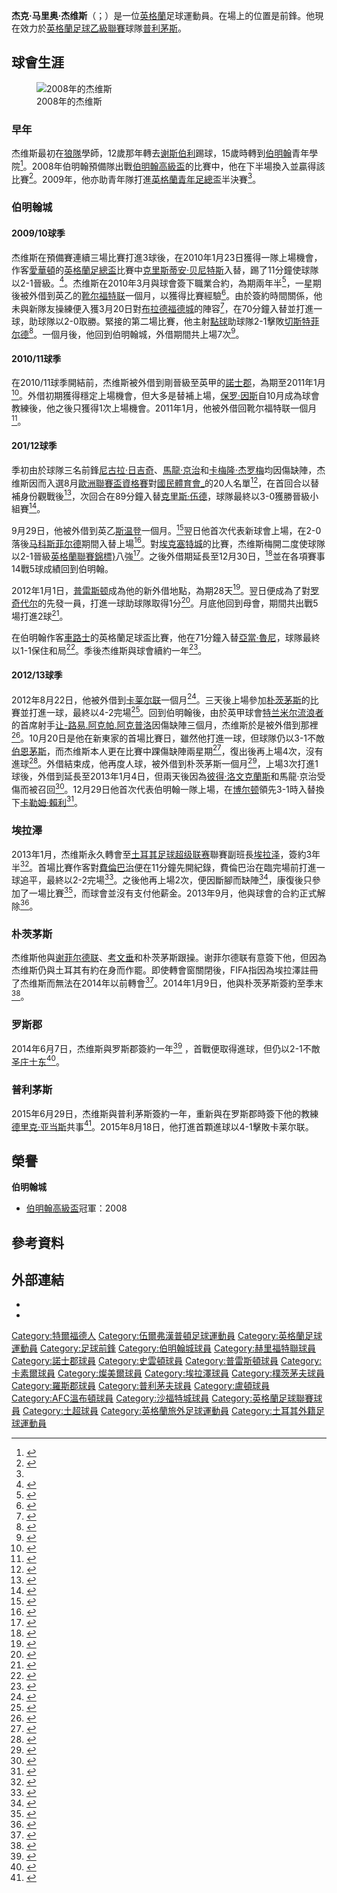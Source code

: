 {{noteTA
|G1=足球|G2=uefa|G3=英超|G4=FAcup
|T=zh-hans:杰克·杰维斯; zh-hk:積費斯;
|1=zh-hans:克里斯蒂安·贝尼特斯;zh-hk:基斯頓·賓尼迪斯;zh-tw:克里斯提安·貝尼特斯;
|2=zh-hans:保罗·因斯;zh-hk:保羅·恩斯;zh-tw:保羅·因斯;
|3=zh-hans:尼古拉·日吉奇;zh-hk:尼古拉·施積;zh-tw:尼古拉·日吉奇;
|4=zh-hans:马隆·金;zh-hk:馬龍·京治;zh-tw:馬龍·金恩;
|5=zh-hans:卡梅隆·杰罗梅;zh-hk:金馬倫·謝路美;zh-tw:卡梅隆·杰羅梅;
|6=zh-hans:克里斯·伍德; zh-hk:基斯·活特;
|7=zh-hans:亚当·鲁尼;zh-hk:亞當·朗尼;zh-tw:亞當·魯尼; 
|8=zh-hans:彼得·洛文克兰斯;zh-hk:彼得·盧雲克蘭斯;zh-tw:彼得·洛文克蘭斯;
|9=zh-hans:卡勒姆·賴利; zh-hk:卡林·雷利;
|10=zh-hans:费内巴切体育俱乐部;zh-hk:費倫巴治體育會;zh-tw:費內巴切體育俱樂部;
|11=zh-hans:杰克·杰维斯; zh-hk:積費斯;
}}
{{Infobox football biography
| name                = Jake Jervis
| image               = [[file:Jakejervisforwiki.png|200px]]
| image_size          = 300
| caption             = 2011年季前集訓的杰維斯
| fullname            = Jake Mario Jervis<ref>{{cite web |url=http://mobile.premierleague.com/staticFiles/6e/55/0,,12306~152942,00.pdf |title=Premier League clubs submit squad lists |publisher=Premier League |date=1 September 2010 |accessdate=20 January 2013 |deadurl=yes |archiveurl=https://web.archive.org/web/20141016060220/http://mobile.premierleague.com/staticFiles/6e/55/0,,12306~152942,00.pdf |archivedate=2014年10月16日 }}</ref>
| birth_date          = {{birth date and age|1991|9|17|df=y}}
| birth_place         = [[英格蘭|英格蘭]][[伍爾弗漢普頓|伍爾弗漢普頓]]
| height              = {{height|ft=6|in=3}}
| position            = [[前鋒_(足球)|前鋒]]
| currentclub         = [[普利茅斯足球俱乐部|普利茅斯]]
| clubnumber          = 14
| youthyears1         = 2001–2003 | youthclubs1  = [[伍尔弗汉普顿流浪足球俱乐部|狼隊]]
| youthyears2         = 2003–2006 | youthclubs2  = [[谢斯伯利足球俱乐部|谢斯伯利]]
| youthyears3         = 2006–2010 | youthclubs3  = [[伯明翰足球會|伯明翰]]
| years1  = 2010–2013 | clubs1  = [[伯明翰足球會|伯明翰]]              | caps1  = 2  | goals1  = 0
| years2  = 2010      | clubs2  = → [[靴尔福特联足球俱乐部|靴尔福特联]]     | caps2  = 7  | goals2  = 2
| years3  = 2010–2011 | clubs3  = → [[諾士郡足球會|諾士郡]]           | caps3  = 10 | goals3  = 0
| years4  = 2011      | clubs4  = → [[靴尔福特联足球俱乐部|靴尔福特联]]     | caps4  = 4  | goals4  = 0
| years5  = 2011      | clubs5  = → [[斯温登足球俱乐部|斯温登]]          | caps5  = 12 | goals5  = 3
| years6  = 2012      | clubs6  = → [[普雷斯顿足球俱乐部|普雷斯顿]] | caps6  = 5  | goals6  = 2
| years7  = 2012      | clubs7  = → [[卡莱尔联足球俱乐部|卡莱尔联]]    | caps7  = 5  | goals7  = 3
| years8  = 2012      | clubs8  = → [[特兰米尔流浪者足球俱乐部|特兰米尔流浪者]]     | caps8  = 4  | goals8  = 1
| years9  = 2012      | clubs9  = → [[朴茨茅斯足球俱乐部|朴茨茅斯]]               | caps9  = 3  | goals9  = 1
| years10 = 2013      | clubs10 = [[埃拉澤體育會|埃拉泽]]                 | caps10 = 4  | goals10 = 1
| years11 = 2014      | clubs11 = [[朴茨茅斯足球俱乐部|朴茨茅斯]]                        | caps11 = 15 | goals11 = 4
| years12 = 2014–2015 | clubs12 = [[罗斯郡足球俱乐部|罗斯郡]]                      | caps12 = 27 | goals12 = 4
| years13 = 2015–     | clubs13 = [[普利茅斯足球俱乐部|普利茅斯]]              | caps13 = 9  | goals13 = 6
| club-update         = 08:00, 30 September 2015 (UTC)
}}
'''杰克·马里奥·杰维斯'''（{{lang-en|'''Jake Mario Jervis'''}}；{{bd|1991年|9月17日}}）是一位[[英格蘭|英格蘭]]足球運動員。在場上的位置是前鋒。他現在效力於[[英格蘭足球乙級聯賽|英格蘭足球乙級聯賽]]球隊[[普利茅斯足球俱乐部|普利茅斯]]。

==球會生涯==
[[File:JakeJervis July2008.jpg|thumb|upright|left|2008年的杰维斯
]]

===早年===
杰维斯最初在[[伍尔弗汉普顿流浪足球俱乐部|狼隊]]學師，12歲那年轉去[[谢斯伯利足球俱乐部|谢斯伯利]]踢球，15歲時轉到[[伯明翰足球會|伯明翰]]青年學院<ref name=MailBackground>{{cite news |url=http://www.birminghammail.co.uk/sport/football/football-news/birmingham-city-v-liverpool-jake-90363 |title=Birmingham City v Liverpool: Jake Jervis to spearhead attack |first=Colin |last=Tattum |newspaper=Birmingham Mail |date=16 April 2009 |accessdate=30 July 2015 |archive-date=2016-01-26 |archive-url=https://web.archive.org/web/20160126210821/http://www.birminghammail.co.uk/sport/football/football-news/birmingham-city-v-liverpool-jake-90363 |dead-url=no }}</ref>。2008年伯明翰預備隊出戰[[伯明翰高級盃|伯明翰高級盃]]的比賽中，他在下半場換入並贏得該比賽<ref>{{cite news |url=http://www.birminghammail.co.uk/sport/football/match-reports/birmingham-senior-cup---birmingham-61272 |title=Birmingham Senior Cup – Birmingham City 5 Burton Albion 0 |newspaper=Birmingham Mail |date=8 April 2008 |accessdate=30 July 2015 |archive-date=2018-07-08 |archive-url=https://web.archive.org/web/20180708133714/https://www.birminghammail.co.uk/sport/football/match-reports/birmingham-senior-cup---birmingham-61272 |dead-url=no }}</ref>。2009年，他亦助青年隊打進[[英格蘭青年足總盃|英格蘭青年足總盃]]半決賽<ref name=MailBackground/>。

===伯明翰城===

====2009/10球季====
杰维斯在預備賽連續三場比賽打進3球後，在2010年1月23日獲得一隊上場機會，作客[[愛華頓|愛華頓]]的[[英格蘭足總盃|英格蘭足總盃]]比賽中[[克里斯蒂安·贝尼特斯|克里斯蒂安·贝尼特斯]]入替，踢了11分鐘使球隊以2-1晉級。<ref>{{cite web |url=http://www.bcfc.com/page/MatchReport/0,,10412~51269,00.html |title=Everton 1 Blues 2 |publisher=Birmingham City F.C. |date=23 January 2010 |archiveurl=https://web.archive.org/web/20100126102218/http://www.bcfc.com/page/MatchReport/0,,10412~51269,00.html |archivedate=26 January 2010}}</ref>。杰维斯在2010年3月與球會簽下職業合約，為期兩年半<ref>{{cite web |url=http://www.bcfc.com/page/News/NewsDetail/0,,10412~1991250,00.html |title=Young Blues duo pen pro deals |publisher=Birmingham City F.C. |date=11 March 2010 |archiveurl=https://web.archive.org/web/20100315124912/http://www.bcfc.com/page/News/NewsDetail/0,,10412~1991250,00.html |archivedate=15 March 2010}}</ref>，一星期後被外借到英乙的[[靴尔福特联足球俱乐部|靴尔福特联]]一個月，以獲得比賽經驗<ref>{{cite web |url=http://www.bcfc.com/page/News/NewsDetail/0,,10412~1999623,00.html |title=Jake grabs Bulls move by the horns |publisher=Birmingham City F.C. |date=19 March 2010 |archiveurl=https://web.archive.org/web/20120329235159/http://www.bcfc.com/page/News/NewsDetail/0,,10412~1999623,00.html |archivedate=29 March 2012}}</ref>。由於簽約時間關係，他未與新隊友操練便入獲3月20日對[[布拉德福德城足球俱乐部|布拉德福德城]]的陣容<ref>{{cite web |url=http://www.herefordunited.co.uk/page/NewsDetail/0,,10835~2000534,00.html |title=Turner praises loanees |publisher=Hereford United F.C. |date=21 March 2010 |archiveurl=https://web.archive.org/web/20100325025119/http://www.herefordunited.co.uk/page/NewsDetail/0,,10835~2000534,00.html |archivedate=25 March 2010}}</ref>，在70分鐘入替並打進一球，助球隊以2-0取勝。緊接的第二場比賽，他主射[[點球|點球]]助球隊2-1擊敗[[切斯特菲尔德足球俱乐部|切斯特菲尔德]]<ref>{{cite news |url=http://www.herefordtimes.com/sport/thebulls/reports/5198671.Full_time__Chesterfield_1_Hereford_United_2/ |title=Full-time: Chesterfield 1 Hereford United 2 |first=Richard |last=Prime |newspaper=Hereford Times |date=27 March 2010 |accessdate=30 July 2015 }}{{dead link|date=2018年3月 |bot=InternetArchiveBot |fix-attempted=yes }}</ref>。一個月後，他回到伯明翰城，外借期間共上場7次<ref>{{cite web |url=http://www.herefordunited.co.uk/page/NewsDetail/0,,10835~2028913,00.html |title=Loan players return to parent clubs |publisher=Hereford United F.C |date=19 April 2010 |archiveurl=https://web.archive.org/web/20100428085827/http://www.herefordunited.co.uk/page/NewsDetail/0,,10835~2028913,00.html |archivedate=28 April 2010}}</ref>。

====2010/11球季====
在2010/11球季開結前，杰维斯被外借到剛晉級至英甲的[[諾士郡足球會|諾士郡]]，為期至2011年1月<ref>{{cite web |url=http://www.bcfc.com.p.preprod.performgroup.com/page/News/NewsDetail/0,,10412~2113154,00.html |title=Meadow Lane for Jake |publisher=Birmingham City F.C. |date=6 August 2010 |accessdate=30 July 2015 |archive-url=https://web.archive.org/web/20180202071458/http://www.bcfc.com.p.preprod.performgroup.com/page/News/NewsDetail/0,,10412~2113154,00.html |archive-date=2018-02-02 |dead-url=yes }}</ref>。外借初期獲得穩定上場機會，但大多是替補上場，[[保罗·因斯|保罗·因斯]]自10月成為球會教練後，他之後只獲得1次上場機會。2011年1月，他被外借回靴尔福特联一個月<ref>{{cite web |url=http://www.bcfc.com/page/News/NewsDetail/0,,10412~2273051,00.html |title=Jervis Back at the Bulls |publisher=Birmingham City F.C |date=21 January 2011 |archiveurl=https://web.archive.org/web/20110707215633/http://www.bcfc.com/page/News/NewsDetail/0,,10412~2273051,00.html |archivedate=7 July 2011}}</ref>。

====201/12球季====
季初由於球隊三名前鋒[[尼古拉·日吉奇|尼古拉·日吉奇]]、[[馬龍·京治|馬龍·京治]]和[[卡梅隆·杰罗梅|卡梅隆·杰罗梅]]均因傷缺陣，杰维斯因而入選8月[[2011–12年歐霸盃|歐洲聯賽盃資格賽]]對[[國民體育會_(葡萄牙)|國民體育會_]]的20人名單<ref>{{cite web |url=http://www.bcfc.com.p.preprod.performgroup.com/page/News/NewsDetail/0,,10412~2422190,00.html |title=Mutch to miss Madeira trip |publisher=Birmingham City F.C |date=16 August 2011 |accessdate=30 July 2015 |archive-url=https://archive.today/20151008070109/http://www.bcfc.com.p.preprod.performgroup.com/page/News/NewsDetail/0,,10412~2422190,00.html |archive-date=2015-10-08 |dead-url=yes }}</ref>，在首回合以替補身份觀戰後<ref>{{cite news |url=http://www.uefa.com/uefaeuropaleague/season=2012/matches/round=2000271/match=2007226/postmatch/index.html |title=UEFA Europa League 2012: Nacional–Birmingham |publisher=UEFA |date=18 August 2011 |accessdate=19 August 2011 |archive-date=2014-05-15 |archive-url=https://web.archive.org/web/20140515014058/http://www.uefa.com/uefaeuropaleague/season%3D2012/matches/round%3D2000271/match%3D2007226/postmatch/index.html |dead-url=no }}</ref>，次回合在89分鐘入替[[克里斯·伍德_(足球运动员)|克里斯·伍德]]，球隊最終以3-0獲勝晉級小組賽<ref name=EuropaApp>{{cite news |url=http://www.uefa.com/uefaeuropaleague/season=2012/matches/round=2000271/match=2007263/index.html |title=UEFA Europa League 2012: Birmingham–Nacional |publisher=UEFA |date=25 August 2011 |accessdate=29 August 2011 |archive-date=2013-10-12 |archive-url=https://web.archive.org/web/20131012222547/http://www.uefa.com/uefaeuropaleague/season%3D2012/matches/round%3D2000271/match%3D2007263/index.html |dead-url=no }}</ref>。

9月29日，他被外借到英乙[[斯温登足球俱乐部|斯温登]]一個月。<ref>{{cite news |url=http://news.bbc.co.uk/sport1/hi/football/15109077.stm |title=Birmingham City striker Jake Jervis joins Swindon Town |publisher=BBC Sport |date=29 September 2011 |accessdate=1 October 2011}}</ref>翌日他首次代表新球會上場，在2-0落後[[马科斯菲尔德足球俱乐部|马科斯菲尔德]]期間入替上場<ref>{{cite news |url=http://news.bbc.co.uk/sport1/hi/football/15030880.stm |title=Macclesfield 2–0 Swindon |publisher=BBC Sport |date=30 September 2011 |accessdate=1 October 2011}}</ref>。對[[埃克塞特城足球俱乐部|埃克塞特城]]的比賽，杰维斯梅開二度使球隊以2-1晉級[[英格蘭聯賽錦標}|英格蘭聯賽錦標}]]八強<ref>{{cite news |url=http://www.swindonadvertiser.co.uk/sport/9287086.EXETER_CITY_1_SWINDON_TOWN_2__Jake_s_keeping_the_dream_alive/ |title=Exeter City 1 Swindon Town 2: Jake's keeping the dream alive |first=Gary |last=Rose |newspaper=Swindon Advertiser |date=5 October 2011 |accessdate=5 October 2011 |archive-date=2019-04-11 |archive-url=https://web.archive.org/web/20190411232129/https://www.swindonadvertiser.co.uk/sport/9287086.EXETER_CITY_1_SWINDON_TOWN_2__Jake_s_keeping_the_dream_alive/ |dead-url=no }}</ref>。之後外借期延長至12月30日，<ref>{{cite news |url=http://news.bbc.co.uk/sport1/hi/football/15482476.stm |title=Ridehalgh and Jervis handed new Swindon Town loan deals |publisher=BBC Sport |date=28 October 2011 |accessdate=1 January 2012 |archive-date=2019-12-16 |archive-url=https://web.archive.org/web/20191216015259/http://news.bbc.co.uk/sport1/hi/football/15482476.stm |dead-url=no }}</ref>並在各項賽事14戰5球成績回到伯明翰。

2012年1月1日，[[普雷斯顿足球俱乐部|普雷斯顿]]成為他的新外借地點，為期28天<ref>{{cite web |url=http://www.bcfc.com.p.preprod.performgroup.com/page/News/NewsDetail/0,,10412~2561942,00.html |title=Preston's loan deal for JJ |publisher=Birmingham City F.C. |date=31 December 2011 |accessdate=30 July 2015 |archive-url=https://web.archive.org/web/20150802150020/http://www.bcfc.com.p.preprod.performgroup.com/page/News/NewsDetail/0,,10412~2561942,00.html |archive-date=2015-08-02 |dead-url=yes }}</ref>。翌日便成為了對[[罗奇代尔足球俱乐部|罗奇代尔]]的先發一員，打進一球助球隊取得1分<ref>{{cite web |url=http://www.pnefc.net.p.preprod.performgroup.com/page/NewsDetail/0,,10362~2564077,00.html |title=Jervis delighted with debut |publisher=Preston North End F.C. |date=2 January 2012 |accessdate=30 July 2015 |archive-date=2015-08-02 |archive-url=https://web.archive.org/web/20150802150054/http://www.pnefc.net.p.preprod.performgroup.com/page/NewsDetail/0,,10362~2564077,00.html |dead-url=no }}</ref>。月底他回到母會，期間共出戰5場打進2球<ref>{{cite web |url=http://www.pnefc.net.p.preprod.performgroup.com/page/NewsDetail/0,,10362~2593524,00.html |title=Jervis returns to city |publisher=Preston North End F.C |date=30 January 2012 |accessdate=30 July 2015 |archive-date=2016-03-05 |archive-url=https://web.archive.org/web/20160305040814/http://www.pnefc.net.p.preprod.performgroup.com/page/NewsDetail/0,,10362~2593524,00.html |dead-url=no }}</ref>。

在伯明翰作客[[車路士|車路士]]的英格蘭足球盃比賽，他在71分鐘入替[[亞當·魯尼|亞當·魯尼]]，球隊最終以1-1保住和局<ref>{{cite news |url=http://www.bbc.co.uk/sport/0/football/16994719 |title=Chelsea 1–1 Birmingham |first=Owen |last=Phillips |publisher=BBC Sport |date=18 February 2012 |accessdate=13 June 2012 |archive-date=2012-03-07 |archive-url=https://web.archive.org/web/20120307234914/http://www.bbc.co.uk/sport/0/football/16994719 |dead-url=no }}</ref>。季後杰维斯與球會續約一年<ref>{{cite web |url=http://www.bcfc.com/page/News/NewsDetail/0,,10412~2808426,00.html |title=New contract for JJ |publisher=Birmingham City F.C. |date=12 June 2012 |archiveurl=https://web.archive.org/web/20120615185742/http://www.bcfc.com/page/News/NewsDetail/0,,10412~2808426,00.html |archivedate=15 June 2012}}</ref>。

====2012/13球季====
2012年8月22日，他被外借到[[卡莱尔联足球俱乐部|卡莱尔联]]一個月<ref>{{cite web |url=http://www.carlisleunited.co.uk/news/article/jervissigns22aug-328659.aspx |title=Striker signs loan deal |first=Andy |last=Hall |publisher=Carlisle United F.C |date=22 August 2012 |accessdate=22 August 2012 |archive-date=2016-08-12 |archive-url=https://web.archive.org/web/20160812021157/http://www.carlisleunited.co.uk/news/article/jervissigns22aug-328659.aspx |dead-url=no }}</ref>。三天後上場參加[[朴茨茅斯足球俱乐部|朴茨茅斯]]的比賽並打進一球，最終以4-2完場<ref>{{cite news |url=http://www.bbc.co.uk/sport/0/football/19304102 |title=Carlisle 4–2 Portsmouth |publisher=BBC Sport |date=25 August 2012 |accessdate=25 August 2012 |archive-date=2012-11-14 |archive-url=https://web.archive.org/web/20121114082319/http://www.bbc.co.uk/sport/0/football/19304102 |dead-url=no }}</ref>。回到伯明翰後，由於英甲球會[[特兰米尔流浪者足球俱乐部|特兰米尔流浪者]]的首席射手[[让-路易.阿克帕.阿克普洛|让-路易.阿克帕.阿克普洛]]因傷缺陣三個月，杰维斯於是被外借到那裡<ref>{{cite news |url=http://www.liverpoolecho.co.uk/sport/tranmere-rovers-fc/tranmere-rovers-news/2012/10/09/tranmere-may-move-into-loan-market-with-striker-jean-louis-akpa-akpro-facing-three-months-on-the-sidelines-100252-31994762/ |title=Tranmere may move into loan market with striker Jean-Louis Akpa Akpro facing three months on the sidelines |first=Nick |last=Hilton |work=Liverpool Echo |date=9 October 2012 |accessdate=21 October 2012}}</ref>。10月20日是他在新東家的首場比賽日，雖然他打進一球，但球隊仍以3-1不敵[[伯恩茅斯足球俱乐部|伯恩茅斯]]，而杰维斯本人更在比賽中踝傷缺陣兩星期<ref>{{cite news |url=http://www.bbc.co.uk/sport/0/football/20028664 |title=Tranmere loanee Jake Jervis out for two weeks because of injury |publisher=BBC Sport |date=22 October 2012 |accessdate=24 October 2012 |archive-date=2013-10-17 |archive-url=https://web.archive.org/web/20131017111753/http://www.bbc.co.uk/sport/0/football/20028664 |dead-url=no }}</ref>，復出後再上場4次，沒有進球<ref>{{cite web |url=http://www.bcfc.com//news/article/jervis-returns-to-blues-495175.aspx |title=Jervis returns to Blues |publisher=Birmingham City F.C |date=19 November 2012 |archiveurl=https://web.archive.org/web/20121122101932/http://www.bcfc.com/news/article/jervis-returns-to-blues-495175.aspx |archivedate=22 November 2012}}</ref>。外借結束成，他再度人球，被外借到朴茨茅斯一個月<ref>{{cite web |url=http://www.bcfc.com//news/article/jervis-joins-pompey-502470.aspx |title=Jervis joins Pompey |publisher=Birmingham City F.C. |date=22 November 2012 |accessdate=22 November 2012 |deadurl=yes |archiveurl=https://web.archive.org/web/20160126174103/http://www.bcfc.com//news/article/jervis-joins-pompey-502470.aspx |archivedate=2016年1月26日 }}</ref>，上場3次打進1球後，外借到延長至2013年1月4日，但兩天後因為[[彼得·洛文克蘭斯|彼得·洛文克蘭斯]]和馬龍·京治受傷而被召回<ref>{{cite web |url=http://www.bcfc.com/news/article/jake-jervis-recalled-555287.aspx |title=Jake Jervis recalled |publisher=Birmingham City F.C |date=23 December 2012 |accessdate=23 December 2012 |deadurl=yes |archiveurl=https://web.archive.org/web/20160126172708/http://www.bcfc.com/news/article/jake-jervis-recalled-555287.aspx |archivedate=2016年1月26日 }}</ref>。12月29日他首次代表伯明翰一隊上場，在[[博尔顿足球俱乐部|博尔顿]]領先3-1時入替換下[[卡勒姆·賴利|卡勒姆·賴利]]<ref>{{cite news |url=http://www.bbc.co.uk/sport/0/football/20823008 |title=Bolton 3–1 Birmingham |publisher=BBC Sport |date=29 December 2012 |accessdate=30 December 2012 |archive-date=2013-10-17 |archive-url=https://web.archive.org/web/20131017202712/http://www.bbc.co.uk/sport/0/football/20823008 |dead-url=no }}</ref>。

===埃拉澤===
2013年1月，杰维斯永久轉會至[[土耳其足球超级联赛|土耳其足球超级联赛]]聯賽副班長[[埃拉澤體育會|埃拉泽]]，簽約3年半<ref>{{cite news |url=http://www.bbc.co.uk/sport/0/football/20976257 |title=Birmingham City: Jake Jervis departs Blues for Turkey |publisher=BBC Sport |date=16 January 2013 |accessdate=16 January 2013 |archive-date=2013-01-20 |archive-url=https://web.archive.org/web/20130120060723/http://www.bbc.co.uk/sport/0/football/20976257 |dead-url=no }}</ref>。首場比賽作客對[[費倫巴治體育會|費倫巴治]]便在11分鐘先開紀錄，費倫巴治在臨完場前打進一球追平，最終以2-2完場<ref>{{cite news |url=http://haber.stargazete.com/spor/fenerbahce--sb-elazigspor-ilk-11ler-belli-oldu-canli/haber-721079 |title=Fenerbahçe – SB Elazığspor maçta dört gol, üç kırmızı kart vardı |language=tr |trans_title=Fenerbahçe – SB Elazığspor match: four goals, three red cards |work=Star |date=20 January 2013 |accessdate=20 January 2013 |archive-url=https://web.archive.org/web/20140110113407/http://haber.stargazete.com/spor/fenerbahce--sb-elazigspor-ilk-11ler-belli-oldu-canli/haber-721079 |archive-date=2014-01-10 |dead-url=yes }}</ref>。之後他再上場2次，便因斷腳而缺陣<ref name=journey>{{cite news |url=http://www.bbc.co.uk/sport/0/football/33715652 |title=Jake Jervis: 11 clubs and three countries at 23 years of age |first=Bent |last=Pilnick |publisher=BBC Sport |date=30 July 2015 |accessdate=30 July 2015 |archive-date=2015-08-16 |archive-url=https://web.archive.org/web/20150816173133/http://www.bbc.co.uk/sport/0/football/33715652 |dead-url=no }}</ref>，康復後只參加了一場比賽<ref name=soccerway>{{cite web |url=http://uk.soccerway.com/players/jake-jervis/112973/ |title=J. Jervis |work=Soccerway |publisher=Global Sports Media |accessdate=10 January 2014 |archive-date=2019-08-20 |archive-url=https://web.archive.org/web/20190820100823/https://uk.soccerway.com/players/jake-jervis/112973/ |dead-url=no }}</ref>，而球會並沒有支付他薪金。2013年9月，他與球會的合約正式解除<ref>{{cite web |url=https://www.tff.org/Default.aspx?pageId=526&kisiId=1564632 |title=Jake Mario Jervis: Career History |publisher=Turkish Football Federation |accessdate=9 January 2014 |archive-date=2020-06-25 |archive-url=https://web.archive.org/web/20200625191933/https://www.tff.org/Default.aspx?pageId=526&kisiId=1564632 |dead-url=no }}</ref>。

===朴茨茅斯===
杰维斯他與[[谢菲尔德联足球俱乐部|谢菲尔德联]]、[[考文垂足球俱乐部|考文垂]]和朴茨茅斯跟操。谢菲尔德联有意簽下他，但因為杰维斯仍與土耳其有約在身而作罷。即使轉會窗關閉後，FIFA指因為埃拉澤註冊了杰维斯而無法在2014年以前轉會<ref>{{cite news |url=http://www.portsmouth.co.uk/sport/pompey/double-exit-as-pompey-pair-depart-fratton-1-5713022 |title=Double exit as Pompey pair depart Fratton |author=Allen, Neil |newspaper=The News |place=Portsmouth |date=28 November 2013 |accessdate=9 January 2014 |archive-url=https://web.archive.org/web/20151001111524/http://www.portsmouth.co.uk/sport/pompey/double-exit-as-pompey-pair-depart-fratton-1-5713022 |archive-date=2015-10-01 |dead-url=yes }}</ref>。2014年1月9日，他與朴茨茅斯簽約至季末<ref>{{cite web |url=http://www.portsmouthfc.co.uk/news/article/jervis-makes-pompey-return-1284684.aspx |title=Jervis makes Pompey return |author1=Moore, Johnny |author2=Weld, Neil |lastauthoramp=y |publisher=Portsmouth F.C. |date=9 January 2014 |accessdate=9 January 2014 |archive-date=2017-05-30 |archive-url=https://web.archive.org/web/20170530220932/http://www.portsmouthfc.co.uk/news/article/jervis-makes-pompey-return-1284684.aspx |dead-url=no }}</ref>。

===罗斯郡===
2014年6月7日，杰维斯與罗斯郡簽約一年<ref>{{cite web |url=http://www.bbc.co.uk/sport/0/football/27751104 |title=Jake Jervis agrees Ross County move after Portsmouth exit |publisher=BBC Sport |date=7 June 2014 |accessdate=10 August 2014 |archive-date=2014-09-12 |archive-url=https://web.archive.org/web/20140912231332/http://www.bbc.co.uk/sport/0/football/27751104 |dead-url=no }}</ref> ，首戰便取得進球，但仍以2-1不敵[[圣庄士东足球俱乐部|圣庄士东]]<ref>{{cite news|url=http://www.bbc.co.uk/sport/0/football/28647087|title=Ross County 1–2 St Johnstone|publisher=BBC Sport|date=9 August 2014|accessdate=10 August 2014|archive-date=2014-08-12|archive-url=https://web.archive.org/web/20140812220329/http://www.bbc.co.uk/sport/0/football/28647087|dead-url=no}}</ref>。

===普利茅斯===
2015年6月29日，杰维斯與普利茅斯簽約一年，重新與在罗斯郡時簽下他的教練[[德里克‧亚当斯|德里克‧亚当斯]]共事<ref>{{Cite web |url=http://www.pafc.co.uk/news/article/argyle-take-jake-2511921.aspx |title=Argyle take Jake |publisher=Plymouth Argyle F.C. |date=29 June 2015 |accessdate=30 July 2015 |archive-date=2016-05-30 |archive-url=https://web.archive.org/web/20160530070634/http://www.pafc.co.uk//news/article/argyle-take-jake-2511921.aspx |dead-url=no }}</ref>。2015年8月18日，他打進首顆進球以4-1擊敗卡莱尔联。

==榮譽==
'''伯明翰城'''
*[[伯明翰高級盃|伯明翰高級盃]]冠軍：2008

==參考資料==
{{reflist|30em}}

==外部連結==
* {{soccerbase|id=53233|name=Jake Jervis}}
* {{soccerway|jake-jervis/112973|Jake Jervis}}

{{DEFAULTSORT:Jervis, Jake}}
[[Category:特爾福德人|Category:特爾福德人]]
[[Category:伍爾弗漢普頓足球運動員|Category:伍爾弗漢普頓足球運動員]]
[[Category:英格蘭足球運動員|Category:英格蘭足球運動員]]
[[Category:足球前鋒|Category:足球前鋒]]
[[Category:伯明翰城球員|Category:伯明翰城球員]]
[[Category:赫里福特聯球員|Category:赫里福特聯球員]]
[[Category:諾士郡球員|Category:諾士郡球員]]
[[Category:史雲頓球員|Category:史雲頓球員]]
[[Category:普雷斯頓球員|Category:普雷斯頓球員]]
[[Category:卡素爾球員|Category:卡素爾球員]]
[[Category:燦美爾球員|Category:燦美爾球員]]
[[Category:埃拉澤球員|Category:埃拉澤球員]]
[[Category:樸茨茅夫球員|Category:樸茨茅夫球員]]
[[Category:羅斯郡球員|Category:羅斯郡球員]]
[[Category:普利茅夫球員|Category:普利茅夫球員]]
[[Category:盧頓球員|Category:盧頓球員]]
[[Category:AFC溫布頓球員|Category:AFC溫布頓球員]]
[[Category:沙福特城球員|Category:沙福特城球員]]
[[Category:英格蘭足球聯賽球員|Category:英格蘭足球聯賽球員]]
[[Category:土超球員|Category:土超球員]]
[[Category:英格蘭旅外足球運動員|Category:英格蘭旅外足球運動員]]
[[Category:土耳其外籍足球運動員|Category:土耳其外籍足球運動員]]